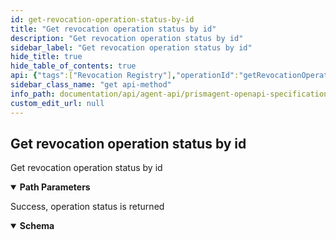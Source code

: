 ```yaml
---
id: get-revocation-operation-status-by-id
title: "Get revocation operation status by id"
description: "Get revocation operation status by id"
sidebar_label: "Get revocation operation status by id"
hide_title: true
hide_table_of_contents: true
api: {"tags":["Revocation Registry"],"operationId":"getRevocationOperationStatusById","description":"Get revocation operation status by id","parameters":[{"in":"path","name":"id","schema":{"type":"string"},"required":true}],"responses":{"200":{"description":"Success, operation status is returned","content":{"application/json":{"schema":{"description":"Revocation status record","properties":{"id":{"type":"string","description":"Operation id","example":"operation1235"},"status":{"type":"string","description":"Operation status","enum":["scheduled","pending","completed","failed"]}}}}}}},"method":"get","path":"/revocation-registry/operations/{id}","servers":[{"url":"https://k8s-dev.atalaprism.io/prism-agent/"},{"url":"http://localhost/prism-agent"}],"security":[{"ApiKeyAuth":[]}],"securitySchemes":{"ApiKeyAuth":{"type":"apiKey","in":"header","name":"apikey"}},"info":{"title":"PrismAgent OpenAPI specification","description":"OpenAPI specification for Decentralized Identifiers (DID) Operations","version":"0.1.0","contact":{"name":"Core DID","email":"atala-coredid@iohk.io"}},"postman":{"name":"Get revocation operation status by id","description":{"content":"Get revocation operation status by id","type":"text/plain"},"url":{"path":["revocation-registry","operations",":id"],"host":["{{baseUrl}}"],"query":[],"variable":[{"disabled":false,"description":{"content":"(Required) ","type":"text/plain"},"type":"any","value":"","key":"id"}]},"header":[{"key":"Accept","value":"application/json"}],"method":"GET"}}
sidebar_class_name: "get api-method"
info_path: documentation/api/agent-api/prismagent-openapi-specification
custom_edit_url: null
---
```



## Get revocation operation status by id



Get revocation operation status by id

<details style={{"marginBottom":"1rem"}} data-collapsed={false} open={true}><summary style={{}}><strong>Path Parameters</strong></summary><div><ul><ParamsItem className={"paramsItem"} param={{"in":"path","name":"id","schema":{"type":"string"},"required":true}}></ParamsItem></ul></div></details><div><ApiTabs><TabItem label={"200"} value={"200"}><div>

Success, operation status is returned

</div><div><MimeTabs schemaType={"response"}><TabItem label={"application/json"} value={"application/json"}><SchemaTabs><TabItem label={"Schema"} value={"Schema"}><details style={{}} data-collapsed={false} open={true}><summary style={{"textAlign":"left"}}><strong>Schema</strong></summary><div style={{"textAlign":"left","marginLeft":"1rem"}}></div><ul style={{"marginLeft":"1rem"}}><SchemaItem collapsible={false} name={"id"} required={false} deprecated={undefined} schemaDescription={"Operation id"} schemaName={"string"} qualifierMessage={undefined} defaultValue={undefined}></SchemaItem><SchemaItem collapsible={false} name={"status"} required={false} deprecated={undefined} schemaDescription={"Operation status"} schemaName={"string"} qualifierMessage={"**Possible values:** [`scheduled`, `pending`, `completed`, `failed`]"} defaultValue={undefined}></SchemaItem></ul></details></TabItem><TabItem label={"Example (from schema)"} value={"Example (from schema)"}><ResponseSamples responseExample={"{\n  \"id\": \"operation1235\",\n  \"status\": \"scheduled\"\n}"} language={"json"}></ResponseSamples></TabItem></SchemaTabs></TabItem></MimeTabs></div></TabItem></ApiTabs></div>
      